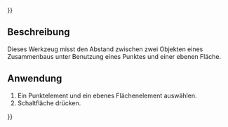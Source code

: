 {{UnfinishedDocu{{#translation:}}}}
<languages/>

{{Docnav/de
|[[Assembly3_MeasurePointLine/de|Punkt zu Linie messen]]
|[[Assembly3_MeasureAngle/de|Winkel messen]]
|[[Assembly3_Workbench/de|Assembly3]]
|IconL=Assembly_MeasurePointLineDistance.svg
|IconR=Assembly_MeasureAngle.svg
|IconC=Assembly3_workbench_icon.svg
}}

{{GuiCommand/de
|Name=Assembly3 MeasurePointPlane
|Name/de=Assembly3 PunktZuEbeneMessen
|Icon=Assembly_MeasurePointPlaneDistance.svg
|Workbenches=[[Assembly3_Workbench/de|Assembly3]]
}}

<span id="Description"></span>
== Beschreibung ==

Dieses Werkzeug misst den Abstand zwischen zwei Objekten eines Zusammenbaus unter Benutzung eines Punktes und einer ebenen Fläche.

<span id="Usage"></span>
== Anwendung == 

# Ein Punktelement und ein ebenes Flächenelement auswählen.
# Schaltfläche {{Button|[[Image:Assembly_MeasurePointPlaneDistance.svg|16px]] [[Assembly3_MeasurePointPlane/de|Punkt zu Ebene messen]]}} drücken.


{{Docnav/de
|[[Assembly3_MeasurePointLine/de|Punkt zu Linie messen]]
|[[Assembly3_MeasureAngle/de|Winkel messen]]
|[[Assembly3_Workbench/de|Assembly3]]
|IconL=Assembly_MeasurePointLineDistance.svg
|IconR=Assembly_MeasureAngle.svg
|IconC=Assembly3_workbench_icon.svg
}}

{{Userdocnavi{{#translation:}}}}